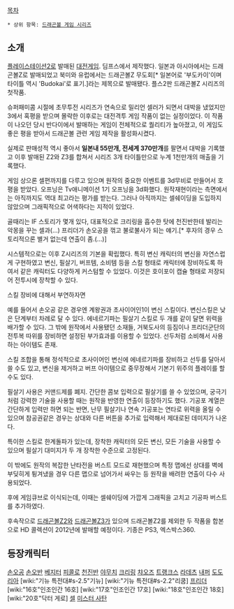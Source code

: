 [[목차]]
 * 상위 항목: [[드래곤볼 게임 시리즈]]
== 소개 ==
[[플레이스테이션2]]로 발매된 [[대전게임]]. 딤프스에서 제작했다. 일본과 아시아에서는 드래곤볼Z로 발매되었고 북미와 유럽에서는 드래곤볼Z 무도회[* 일본어로 '부도카이'이며 타이틀 역시 'Budokai'로 표기.]라는 제목으로 발매됐다. 플스2판 드래곤볼Z 시리즈의 첫작품.

슈퍼패미콤 시절에 초무투전 시리즈가 연속으로 밀리언 셀러가 되면서 대박을 냈었지만  3에서 혹평을 받으며 몰락한 이후로는 대전격투 게임 작품이 없는 실정이었다. 이 작품이 나오던 당시 반다이에서 발매하는 게임이 전체적으로 퀄리티가 높아졌고, 이 게임도 좋은 평을 받아서 드래곤볼 관련 게임 제작을 활성화시켰다.

실제로 판매성적 역시 좋아서 '''일본내 55만개, 전세계 370만개'''를 팔면서 대박을 기록했고 이후 발매된 Z2와 Z3를 합쳐서 시리즈 3개 타이틀만으로 누계 1천만개의 매출을 기록했다.

게임 상으론 셀편까지를 다루고 있으며 원작의 중요한 이벤트를 3d무비로 만들어서 호평을 받았다. 오프닝은 Tv애니메이션 1기 오프닝을 3d화했다. 원작재현이라는 측면에서는 아직까지도 역대 최고라는 평가를 받는다. 그러나 아직까지는 셀쉐이딩을 도입하지 않았으며 그래픽적으로 어색하다는 지적이 있었다.

골때리는 IF 스토리가 몇개 있다, 대표적으로 크리링을 흡수한 탓에 천진반한테 발리는 악몽을 꾸는 셀과(…) 프리더가 손오공을 꺾고 불로불사가 되는 얘기.[* 후자의 경우 스토리적으론 별거 없는데 연출이 좀.(…)]

시스템적으로는 이후 Z시리즈의 기본을 확립했다. 특히 변신 캐릭터의 변신을 자연스럽게 구현하였고 변신, 필살기, 버프템, 소비템 등을 스킬 형태로 캐릭터에 장비하도록 하여서 같은 캐릭터도 다양하게 커스텀할 수 있었다. 이것은 호이포이 캡슐 형태로 저장되어 전투시에 장착할 수 있다.

스킬 장비에 대해서 부연하자면

예를 들어서 손오공 같은 경우엔 계왕권과 초사이어인1이 변신 스킬이다. 변신스킬은 낮은 단계부터 차례로 달 수 있다. 에네르기파는 필살기 스킬로 두 개를 같이 달면 위력을 배가할 수 있다. 그 밖에 원작에서 사용됐던 소재들, 거북도사의 등짐이나 프리더군단의 전투복 따위를 장비하면 설정된 부가효과를 이용할 수 있었다. 선두처럼 소비해서 사용하는 아이템도 존재.

스킬 조합을 통해 정석적으로 초사이어인 변신에 에네르기파를 장비하고 선두를 달아서 쓸 수도 있고, 변신을 제거하고 버프 아이템으로 중무장해서 기본기 위주의 플레이를 할 수도 있다.

필살기 사용은 커맨드제를 폐지. 간단한 콤보 입력으로 필살기를 쓸 수 있었으며, 궁극기처럼 강력한 기술을 사용할 때는 원작을 반영한 연출이 등장하기도 했다. 기공포 계열은 간단하게 입력만 하면 되는 반면, 난무 필살기나 연속 기공포는 연타로 위력을 올릴 수 있으며 참공권같은 경우는 상대와 다른 버튼을 추가로 입력해서 제대로된 데미지가 나온다.

특이한 스킬로 한계돌파가 있는데, 장착한 캐릭터의 모든 변신, 모든 기술을 사용할 수 있으며 필살기 대미지가 두 개 장착한 수준으로 고정된다.

이 밖에도 원작의 복잡한 난타전을 버스트 모드로 재현했으며 특정 맵에선 상대를 벽에 부딪히게 튕겨냈을 경우 다른 맵으로 넘어가서 싸우는 등 원작을 배려한 연출이 다수 사용되었다.

후에 게임큐브로 이식되는데, 이때는 셀쉐이딩에 가깝게 그래픽을 고치고 기공파 버스트를 추가하였다.

후속작으로 [[드래곤볼Z2]]와 [[드래곤볼Z3]]가 있으며 드래곤볼Z2를 제외한 두 작품을 합본으로 HD 콜렉션이 2012년에 발매할 예정이다. 기종은 PS3, 엑스박스360.

== 등장캐릭터 ==
[[손오공]]
[[손오반]]
[[베지터]]
[[피콜로]]
[[천진반]]
[[야무치]]
[[크리링]]
[[챠오즈]]
[[트랭크스]]
[[라데츠]]
[[내퍼]]
[[도도리아]]
[wiki:"기뉴 특전대#s-2.5"기뉴]
[wiki:"기뉴 특전대#s-2.2"리쿰]
[[프리더]]
[wiki:"16호"인조인간 16호]
[wiki:"17호"인조인간 17호]
[wiki:"18호"인조인간 18호]
[wiki:"20호"닥터 게로]
[[셀]]
[[미스터 사탄]]
